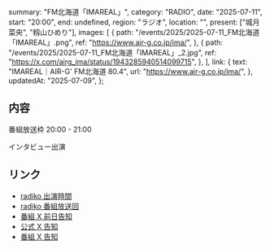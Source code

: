   summary: "FM北海道「IMAREAL」",
  category: "RADIO",
  date: "2025-07-11",
  start: "20:00",
  end: undefined,
  region: "ラジオ",
  location: "",
  present: ["城月菜央", "籾山ひめり"],
  images: [
    {
      path: "/events/2025/2025-07-11_FM北海道「IMAREAL」.png",
      ref: "https://www.air-g.co.jp/ima/",
    },
    {
      path: "/events/2025/2025-07-11_FM北海道「IMAREAL」_2.jpg",
      ref: "https://x.com/airg_ima/status/1943285940514099715",
    },
  ],
  link: {
    text: "IMAREAL｜AIR-G' FM北海道 80.4",
    url: "https://www.air-g.co.jp/ima/",
  },
  updatedAt: "2025-07-09",
};

## 内容

番組放送枠 20:00 - 21:00

インタビュー出演

## リンク

- [radiko 出演時間](https://radiko.jp/share/?sid=AIR-G&t=20250711202015)
- [radiko 番組放送回](https://radiko.jp/share/?sid=AIR-G&t=20250711200000)
- [番組 X 前日告知](https://x.com/airg_ima/status/1943285940514099715)
- [公式 X 告知](https://x.com/takanenofficial/status/1942871358289195370)
- [番組 X 告知](https://x.com/airg_ima/status/1941119870432944496)
